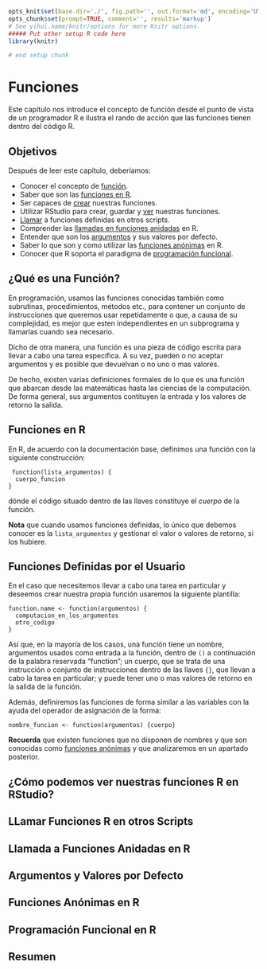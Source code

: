 ```r
opts_knit$set(base.dir='./', fig.path='', out.format='md', encoding='UTF-8')
opts_chunk$set(prompt=TRUE, comment='', results='markup')
# See yihui.name/knitr/options for more Knitr options.
##### Put other setup R code here
library(knitr)

# end setup chunk
```
# Funciones

Este capítulo nos introduce el concepto de función  desde el punto de vista de un programador R e ilustra el rando de acción que las funciones tienen dentro del código R.

## Objetivos

Después de leer este capítulo, deberíamos:

- Conocer el concepto de [función](#que-es-una-funcion).
- Saber que son las [funciones en R](#funciones-en-r).
- Ser capaces de [crear](#funciones-definidas-usuario) nuestras funciones.
- Utilizar RStudio para crear, guardar y [ver](#funciones-rstudio) nuestras funciones.
- [Llamar](#llamada) a funciones definidas en otros scripts.
- Comprender las [llamadas en funciones anidadas](#llamada-funciones-anidadas) en R.
- Entender que son los [argumentos](#argumentos) y sus valores por defecto.
- Saber lo que son y como utilizar las [funciones anónimas](#funciones-anonimas) en R.
- Conocer que R soporta el paradigma de [programación funcional](#programacion-funcional).



## ¿Qué es una Función? {#que-es-una-funcion}

En programación, usamos las funciones conocidas también como subrutinas, procedimientos, métodos etc., para contener un conjunto de instrucciones que queremos usar repetidamente o que, a causa de su complejidad, es mejor que esten independientes en un subprograma y llamarlas cuando sea necesario. 

Dicho de otra manera, una función es una pieza de código escrita para llevar a cabo una tarea específica. A su vez, pueden o no aceptar argumentos y es posible que devuelvan o no uno o mas valores.

De hecho, existen varias definiciones formales de lo que es una función que abarcan desde las matemáticas hasta las ciencias de la computación. De forma general, sus argumentos contituyen la entrada y los valores de retorno la salida.



## Funciones en R {#funciones-en-r}

En R, de acuerdo con la documentación base, definimos una función con la siguiente construcción:

```{}
 function(lista_argumentos) {
  cuerpo_funcion
}
```

dónde el código situado dentro de las llaves constituye el _cuerpo_ de la función.

__Nota__ que cuando usamos funciones definidas, lo único que debemos conocer es la `lista_argumentos` y gestionar el valor o valores de retorno, si los hubiere.





## Funciones Definidas por el Usuario {#funciones-definidas-usuario}

En el caso que necesitemos llevar a cabo una tarea en particular y deseemos crear nuestra propia función usaremos la siguiente plantilla:

```{}
function.name <- function(argumentos) {
  computacion_en_los_argumentos
  otro_codigo
}
```

Así que, en la mayoría de los casos, una función tiene un nombre, argumentos usados como entrada a la función, dentro de `()` a continuación de la palabra reservada "function"; un cuerpo, que se trata de una instrucción o conjunto de instrucciones dentro de las llaves `{}`, que llevan a cabo la tarea en particular; y puede tener uno o mas valores de retorno en la salida de la función.

Además, definiremos las funciones de forma similar a las variables con la ayuda del operador de asignación de la forma:


```{}
nombre_funcion <- function(argumentos) {cuerpo}
```


__Recuerda__ que existen funciones que no disponen de nombres y que son conocidas como [funciones anónimas](#funciones-anonimas) y que analizaremos en un apartado posterior.




## ¿Cómo podemos ver nuestras funciones R en RStudio? {#funciones-rstudio}

## LLamar Funciones R en otros Scripts {#llamada}


## Llamada a Funciones Anidadas en R {#llamada-funciones-anidadas}

## Argumentos y Valores por Defecto {#argumentos}

## Funciones Anónimas en R {#funciones-anonimas}

## Programación Funcional en R {#programacion-funcional}

## Resumen